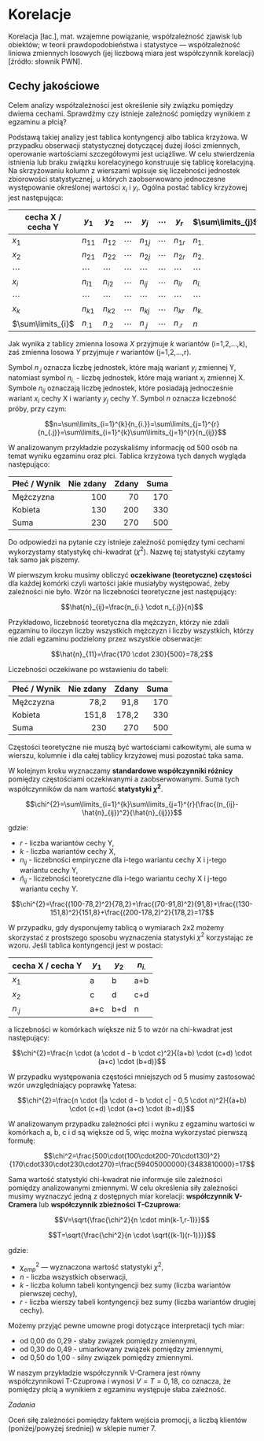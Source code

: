 # Korelacje 

Korelacja [łac.], mat. wzajemne powiązanie, współzależność zjawisk lub obiektów; w teorii prawdopodobieństwa i statystyce — współzależność liniowa zmiennych losowych (jej liczbową miara jest współczynnik korelacji) [źródło: słownik PWN].

## Cechy jakościowe

Celem analizy współzależności jest określenie siły związku pomiędzy dwiema cechami. Sprawdźmy czy istnieje zależność pomiędzy wynikiem z egzaminu a płcią?

Podstawą takiej analizy jest tablica kontyngencji albo tablica krzyżowa. W przypadku obserwacji statystycznej dotyczącej dużej ilości zmiennych, operowanie wartościami szczegółowymi jest uciążliwe. W celu stwierdzenia istnienia lub braku związku korelacyjnego konstruuje się tablicę korelacyjną. Na skrzyżowaniu kolumn z wierszami wpisuje się liczebności jednostek zbiorowości statystycznej, u których zaobserwowano jednoczesne występowanie określonej wartości $x_{i}$ i $y_{i}$. Ogólna postać tablicy krzyżowej jest następująca:

| cecha X / cecha Y | $y_{1}$ | $y_{2}$ | $\cdots$ | $y_{j}$ | $\cdots$ | $y_{r}$ | $\sum\limits_{j}$ |
|---|---|---|---|---|---|---|---|
| $x_{1}$  |  $n_{11}$  | $n_{12}$  | $\cdots$  | $n_{1j}$  | $\cdots$  | $n_{1r}$   | $n_{1.}$  |
| $x_{2}$  | $n_{21}$   |$n_{22}$    |$\cdots$  |  $n_{2j}$ | $\cdots$    |$n_{2r}$  | $n_{2.}$  |
| $\cdots$  | $\cdots$  |$\cdots$   | $\cdots$  | $\cdots$  | $\cdots$  | $\cdots$  | $\cdots$  |
| $x_{i}$   | $n_{i1}$  | $n_{i2}$  |$\cdots$ |  $n_{ij}$   |  $\cdots$  | $n_{ir}$  | $n_{i.}$   |
| $\cdots$  | $\cdots$  | $\cdots$  | $\cdots$  | $\cdots$  | $\cdots$  | $\cdots$  | $\cdots$  |
| $x_{k}$   | $n_{k1}$  | $n_{k2}$  |  $\cdots$ | $n_{kj}$  | $\cdots$  |   $n_{kr}$ | $n_{k.}$  |
| $\sum\limits_{i}$  | $n_{.1}$  | $n_{.2}$  | $\cdots$  | $n_{.j}$  |$\cdots$   |  $n_{.r}$ | $n$  |

Jak wynika z tablicy zmienna losowa $X$ przyjmuje $k$ wariantów (i=1,2,...,k), zaś zmienna losowa $Y$ przyjmuje $r$ wariantów (j=1,2,...,r). 

Symbol $n_{.j}$ oznacza liczbę jednostek, które mają wariant $y_{j}$ zmiennej Y, natomiast symbol $n_{i.}$ - liczbę jednostek, które mają wariant $x_{i}$ zmiennej X. Symbole $n_{ij}$ oznaczają liczbę jednostek, które posiadają jednocześnie wariant $x_{i}$ cechy X i warianty $y_{j}$ cechy Y. Symbol $n$ oznacza liczebność próby, przy czym:

$$n=\sum\limits_{i=1}^{k}{n_{i.}}=\sum\limits_{j=1}^{r}{n_{.j}}=\sum\limits_{i=1}^{k}\sum\limits_{j=1}^{r}{n_{ij}}$$

W analizowanym przykładzie pozyskaliśmy informację od 500 osób na temat wyniku egzaminu oraz płci. Tablica krzyżowa tych danych wygląda następująco:

| Płeć / Wynik | Nie zdany | Zdany | Suma |
|--------------|----------:|------:|-----:|
| Mężczyzna    |       100 |    70 |  170 |
| Kobieta      |       130 |   200 |  330 |
| Suma         |       230 |   270 |  500 |

Do odpowiedzi na pytanie czy istnieje zależność pomiędzy tymi cechami wykorzystamy statystykę chi-kwadrat ($\chi^2$). Nazwę tej statystyki czytamy tak samo jak piszemy.

W pierwszym kroku musimy obliczyć **oczekiwane (teoretyczne) częstości** dla każdej komórki czyli wartości jakie musiałyby występować, żeby zależności nie było. Wzór na liczebności teoretyczne jest następujący:

$$\hat{n}_{ij}=\frac{n_{i.} \cdot n_{.j}}{n}$$

Przykładowo, liczebność teoretyczna dla mężczyzn, którzy nie zdali egzaminu to iloczyn liczby wszystkich mężczyzn i liczby wszystkich, którzy nie zdali egzaminu podzielony przez wszystkie obserwacje:

$$\hat{n}_{11}=\frac{170 \cdot 230}{500}=78,2$$

Liczebności oczekiwane po wstawieniu do tabeli:

| Płeć / Wynik | Nie zdany | Zdany | Suma |
|--------------|----------:|------:|-----:|
| Mężczyzna    |      78,2 |  91,8 |  170 |
| Kobieta      |     151,8 | 178,2 |  330 |
| Suma         |       230 |   270 |  500 |

Częstości teoretyczne nie muszą być wartościami całkowitymi, ale suma w wierszu, kolumnie i dla całej tablicy krzyżowej musi pozostać taka sama.

W kolejnym kroku wyznaczamy **standardowe współczynniki różnicy** pomiędzy częstościami oczekiwanymi a zaobserwowanymi. Suma tych współczynników da nam wartość **statystyki $\chi^2$**.

$$\chi^{2}=\sum\limits_{i=1}^{k}\sum\limits_{j=1}^{r}{\frac{(n_{ij}-\hat{n}_{ij})^2}{\hat{n}_{ij}}}$$

gdzie:

- $r$ - liczba wariantów cechy Y,
- $k$ - liczba wariantów cechy X,
- $n_{ij}$ - liczebności empiryczne dla i-tego wariantu cechy X i j-tego wariantu cechy Y,
- $\hat{n}_{ij}$ - liczebności teoretyczne dla i-tego wariantu cechy X i j-tego wariantu cechy Y.

$$\chi^{2}=\frac{(100-78,2)^2}{78,2}+\frac{(70-91,8)^2}{91,8}+\frac{(130-151,8)^2}{151,8}+\frac{(200-178,2)^2}{178,2}=17$$

W przypadku, gdy dysponujemy tablicą o wymiarach 2x2 możemy skorzystać z prostszego sposobu wyznaczenia statystyki $\chi^2$ korzystając ze wzoru. Jeśli tablica kontyngencji jest w postaci:

| cecha X / cecha Y  | $y_{1}$  |  $y_{2}$  | $n_{i.}$  |
|---|---|---|---|
| $x_{1}$   |  a   |   b  |  a+b |
| $x_{2}$   |  c   |   d  |  c+d |
| $n_{.j}$  | a+c  |  b+d |   n  |

a liczebności w komórkach większe niż 5 to wzór na chi-kwadrat jest następujący:

$$\chi^{2}=\frac{n \cdot (a \cdot d - b \cdot c)^2}{(a+b) \cdot (c+d) \cdot (a+c) \cdot (b+d)}$$

W przypadku występowania częstości mniejszych od 5 musimy zastosować wzór uwzględniający poprawkę Yatesa:

$$\chi^{2}=\frac{n \cdot (|a \cdot d - b \cdot c| - 0,5 \cdot n)^2}{(a+b) \cdot (c+d) \cdot (a+c) \cdot (b+d)}$$

W analizowanym przypadku zależności płci i wyniku z egzaminu wartości w komórkach a, b, c i d są większe od 5, więc można wykorzystać pierwszą formułę:

$$\chi^2=\frac{500\cdot(100\cdot200-70\cdot130)^2}{170\cdot330\cdot230\cdot270}=\frac{59405000000}{3483810000}=17$$

Sama wartość statystyki chi-kwadrat nie informuje sile zależności pomiędzy analizowanymi zmiennymi. W celu określenia siły zależności musimy wyznaczyć jedną z dostępnych miar korelacji: **współczynnik V-Cramera** lub **współczynnik zbieżności T-Czuprowa**:

$$V=\sqrt{\frac{\chi^2}{n \cdot min(k-1,r-1)}}$$

$$T=\sqrt{\frac{\chi^2}{n \cdot \sqrt{(k-1)(r-1)}}}$$

gdzie: 

- $\chi^2_{emp}$ --- wyznaczona wartość statystyki $\chi^2$,
- $n$ - liczba wszystkich obserwacji,
- $k$ - liczba kolumn tabeli kontyngencji bez sumy (liczba wariantów pierwszej cechy),
- $r$ - liczba wierszy tabeli kontyngencji bez sumy (liczba wariantów drugiej cechy).

Możemy przyjąć pewne umowne progi dotyczące interpretacji tych miar:

- od 0,00 do 0,29 - słaby związek pomiędzy zmiennymi,
- od 0,30 do 0,49 - umiarkowany związek pomiędzy zmiennymi,
- od 0,50 do 1,00 - silny związek pomiędzy zmiennymi.

W naszym przykładzie współczynnik V-Cramera jest równy współczynnikowi T-Czuprowa i wynosi $V=T=0,18$, co oznacza, że pomiędzy płcią a wynikiem z egzaminu występuje słaba zależność.

_Zadania_

Oceń siłę zależności pomiędzy faktem wejścia promocji, a liczbą klientów (poniżej/powyżej średniej) w sklepie numer 7.
